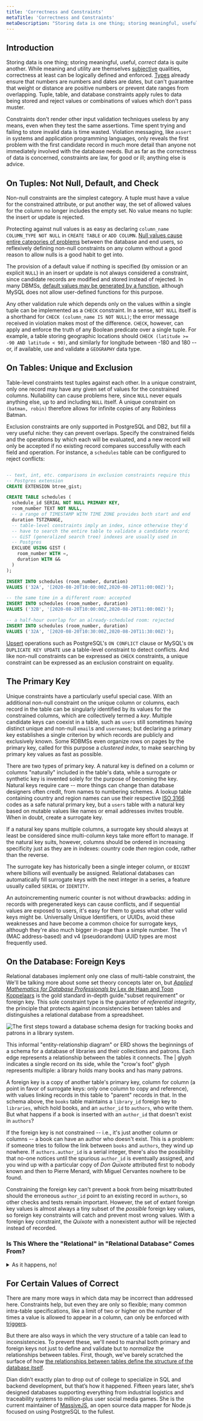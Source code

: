```yaml
---
title: 'Correctness and Constraints'
metaTitle: 'Correctness and Constraints'
metaDescription: "Storing data is one thing; storing meaningful, useful, *correct* data is quite another. Meaning and utility may be subjective qualities, but correctness can be logically defined and enforced."
---
```

## Introduction

Storing data is one thing; storing meaningful, useful, *correct* data is quite another. While meaning and utility are themselves [subjective](know-your-problem-space) qualities, correctness at least can be logically defined and enforced. [Types](tables-tuples-types) already ensure that numbers are numbers and dates are dates, but can't guarantee that weight or distance are positive numbers or prevent date ranges from overlapping. Tuple, table, and database constraints apply rules to data being stored and reject values or combinations of values which don't pass muster.

Constraints don't render other input validation techniques useless by any means, even when they test the same assertions. Time spent trying and failing to store invalid data is time wasted. Violation messaging, like `assert` in systems and application programming languages, only reveals the first problem with the first candidate record in much more detail than anyone not immediately involved with the database needs. But as far as the correctness of data is concerned, constraints are law, for good or ill; anything else is advice.

## On Tuples: Not Null, Default, and Check

Non-null constraints are the simplest category. A tuple must have a value for the constrained attribute, or put another way, the set of allowed values for the column no longer includes the empty set. No value means no tuple: the insert or update is rejected.

Protecting against null values is as easy as declaring `column_name COLUMN_TYPE NOT NULL` in `CREATE TABLE` or `ADD COLUMN`. [Null values cause entire categories of problems](https://www.infoq.com/presentations/Null-References-The-Billion-Dollar-Mistake-Tony-Hoare/) between the database and end users, so reflexively defining non-null constraints on any column without a good reason to allow nulls is a good habit to get into.

The provision of a default value if nothing is specified (by omission or an explicit `NULL`) in an insert or update is not always considered a constraint, since candidate records are modified and stored instead of rejected. In many DBMSs, [default values may be generated by a function](functional-units#defaults-and-generation), although MySQL does not allow user-defined functions for this purpose.

Any other validation rule which depends only on the values within a single tuple can be implemented as a `CHECK` constraint. In a sense, `NOT NULL` itself is a shorthand for `CHECK (column_name IS NOT NULL)`; the error message received in violation makes most of the difference. `CHECK`, however, can apply and enforce the truth of any Boolean predicate over a single tuple. For example, a table storing geographic locations should `CHECK (latitude >= -90 AND latitude < 90)`, and similarly for longitude between -180 and 180 -- or, if available, use and validate a `GEOGRAPHY` data type.

## On Tables: Unique and Exclusion

Table-level constraints test tuples against each other. In a unique constraint, only one record may have any given set of values for the constrained columns. Nullability can cause problems here, since `NULL` never equals anything else, up to and including `NULL` itself. A unique constraint on `(batman, robin)` therefore allows for infinite copies of any Robinless Batman.

Exclusion constraints are only supported in PostgreSQL and DB2, but fill a very useful niche: they can prevent overlaps. Specify the constrained fields and the operations by which each will be evaluated, and a new record will only be accepted if no existing record compares successfully with each field and operation. For instance, a `schedules` table can be configured to reject conflicts:

```sql

-- text, int, etc. comparisons in exclusion constraints require this
-- Postgres extension
CREATE EXTENSION btree_gist;

CREATE TABLE schedules (
  schedule_id SERIAL NOT NULL PRIMARY KEY,
  room_number TEXT NOT NULL,
  -- a range of TIMESTAMP WITH TIME ZONE provides both start and end
  duration TSTZRANGE,
  -- table-level constraints imply an index, since otherwise they'd
  -- have to search the entire table to validate a candidate record;
  -- GiST (generalized search tree) indexes are usually used in
  -- Postgres
  EXCLUDE USING GIST (
    room_number WITH =,
    duration WITH &&
  )
);

INSERT INTO schedules (room_number, duration)
VALUES ('32A', '[2020-08-20T10:00:00Z,2020-08-20T11:00:00Z)');

-- the same time in a different room: accepted
INSERT INTO schedules (room_number, duration)
VALUES ('32B', '[2020-08-20T10:00:00Z,2020-08-20T11:00:00Z)');

-- a half-hour overlap for an already-scheduled room: rejected
INSERT INTO schedules (room_number, duration)
VALUES ('32A', '[2020-08-20T10:30:00Z,2020-08-20T11:30:00Z)');

```

[Upsert](/postgresql/inserting-and-modifying-data/insert-on-conflict) operations such as PostgreSQL's `ON CONFLICT` clause or MySQL's `ON DUPLICATE KEY UPDATE` use a table-level constraint to detect conflicts. And like non-null constraints can be expressed as `CHECK` constraints, a unique constraint can be expressed as an exclusion constraint on equality.

## The Primary Key

Unique constraints have a particularly useful special case. With an additional non-null constraint on the unique column or columns, each record in the table can be singularly identified by its values for the constrained columns, which are collectively termed a *key*. Multiple candidate keys can coexist in a table, such as `users` still sometimes having distinct unique and non-null `email`s and `username`s; but declaring a primary key establishes a single criterion by which records are publicly and exclusively known. Some RDBMSs even organize rows on pages by the primary key, called for this purpose a *clustered index*, to make searching by primary key values as fast as possible.

There are two types of primary key. A natural key is defined on a column or columns "naturally" included in the table's data, while a surrogate or synthetic key is invented solely for the purpose of becoming the key. Natural keys require care -- more things can change than database designers often credit, from names to numbering schemes. A lookup table containing country and region names can use their respective [ISO 3166](https://en.wikipedia.org/wiki/ISO_3166) codes as a safe natural primary key, but a `users` table with a natural key based on mutable values like names or email addresses invites trouble. When in doubt, create a surrogate key.

If a natural key spans multiple columns, a surrogate key should always at least be considered since multi-column keys take more effort to manage. If the natural key suits, however, columns should be ordered in increasing specificity just as they are in indexes: country code _then_ region code, rather than the reverse.

The surrogate key has historically been a single integer column, or `BIGINT` where billions will eventually be assigned. Relational databases can automatically fill surrogate keys with the next integer in a series, a feature usually called `SERIAL` or `IDENTITY`.

An autoincrementing numeric counter is not without drawbacks: adding in records with pregenerated keys can cause conflicts, and if sequential values are exposed to users, it's easy for them to guess what other valid keys might be. Universally Unique Identifiers, or UUIDs, avoid these weaknesses and have become a common choice for surrogate keys, although they're also much bigger in-page than a simple number. The v1 (MAC address-based) and v4 (pseudorandom) UUID types are most frequently used.

## On the Database: Foreign Keys

Relational databases implement only one class of multi-table constraint, the <footnote><note>We'll be talking more about some set theory concepts later on, but <a href='[https://www.apress.com/gp/book/9781430242840](https://www.apress.com/gp/book/9781430242840)'><i>Applied Mathematics for Database Professionals</i> by Lex de Haan and Toon Koppelaars</a> is the gold standard in-depth guide.</note><text>"subset requirement"</text></footnote> or foreign key. This sole constraint type is the guarantor of *referential integrity*, the principle that protects against inconsistencies between tables and distinguishes a relational database from a spreadsheet.

![The first steps toward a database schema design for tracking books and patrons in a library system.](/content/modeling/libraries-initial.png)

This informal "entity-relationship diagram" or ERD shows the beginnings of a schema for a database of libraries and their collections and patrons. Each edge represents a relationship between the tables it connects. The | glyph indicates a single record on its side, while the "crow's foot" glyph represents multiple: a library holds many books and has many patrons.

A foreign key is a copy of another table's primary key, column for column (a point in favor of surrogate keys: only one column to copy and reference), with values linking records in this table to "parent" records in that. In the schema above, the `books` table maintains a `library_id` foreign key to `libraries`, which hold books, and an `author_id` to `authors`, who write them. But what happens if a book is inserted with an `author_id` that doesn't exist in `authors`?

If the foreign key is not constrained -- i.e., it's just another column or columns -- a book can have an author who doesn't exist. This is a problem: if someone tries to follow the link between `books` and `authors`, they wind up nowhere. If `authors.author_id` is a serial integer, there's also the possibility that no-one notices until the spurious `author_id` is eventually assigned, and you wind up with a particular copy of *Don Quixote* attributed first to nobody known and then to Pierre Menard, with Miguel Cervantes nowhere to be found.

Constraining the foreign key can't prevent a book from being misattributed should the erroneous `author_id` point to an existing record in `authors`, so other checks and tests remain important. However, the set of extant foreign key values is almost always a tiny subset of the *possible* foreign key values, so foreign key constraints will catch and prevent most wrong values. With a foreign key constraint, the *Quixote* with a nonexistent author will be rejected instead of recorded.

### Is This Where the "Relational" in "Relational Database" Comes From?

<details>
<summary>
As it happens, no!
</summary>

Foreign keys create relationships between tables, but tables as we know them are mathematically *relations* among the sets of possible values for each attribute. A single tuple relates a value for column A to a value for column B and onward. E.F. Codd's <a href="https://www.seas.upenn.edu/~zives/03f/cis550/codd.pdf">original paper</a> uses "relational" in this sense.

This has caused no end of confusion and will likely continue to do so in perpetuity.
</details>

## For Certain Values of Correct

There are many more ways in which data may be incorrect than addressed here. Constraints help, but even they are only so flexible; many common intra-table specifications, like a limit of two or higher on the number of times a value is allowed to appear in a column, can only be enforced with [triggers](functional-units#triggers-and-consequences).

But there are also ways in which the very structure of a table can lead to inconsistencies. To prevent these, we'll need to marshal both primary and foreign keys not just to define and validate but to *normalize* the relationships between tables. First, though, we've barely scratched the surface of how [the relationships between tables define the structure of the database itself](making-connections).

<AuthorInfo name="Dian Fay" image="/content/modeling/dmfay.jpg">

Dian didn’t exactly plan to drop out of college to specialize in SQL and backend development, but that’s how it happened. Fifteen years later, she’s designed databases supporting everything from industrial logistics and traceability systems to million-plus user social media games. She is the current maintainer of <a href="https://massivejs.org">MassiveJS</a>, an open source data mapper for Node.js focused on using PostgreSQL to the fullest.

</AuthorInfo>
